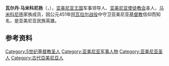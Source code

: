 {{Unreferenced|time=2020-10-28T09:12:18+00:00}}
{{Infobox military person
| name          = Vardan Mamikonian
| image         = Vardan Mamikonyan 3.jpeg
| image_size    = 200
| caption       = Vardan Mamikonian illustration in 1898 book ''Illustrated Armenia and Armenians''<ref>Vartan Mamikonian illustration in the 1898 book ''[https://archive.org/details/illustratedarmen00gaidrich Illustrated Armenia and Armenians]''</ref>
| birth_date    = 387年
| death_date    = {{death year and age|451|387}}
| birth_place   = [[亞美尼亞王國|亞美尼亞王國]]{{tsl|en|Artaxata||Artaxata}}
| death_place   ={{tsl|en|Greater Armenia||Greater Armenia}} {{tsl|en|Vaspurakan||Vaspurakan}} {{tsl|en|Avarayr Plain||Avarayr Plain}}
| allegiance    = 
| branch        = 
| serviceyears  = 
| rank          = {{tsl|en|Sparapet||Sparapet}}
| unit          = 
| commands      = 
| battles       = [[阿瓦拉尔战役|阿瓦拉尔战役]]
| awards        = 
| relations     = 
| laterwork     = 
}}

'''瓦尔丹·马米科尼扬'''（{{lang-hy|Վարդան Մամիկոնեան}}，{{bd|387年||451年|}}），[[亚美尼亚王国|亚美尼亚王国]]军事领导人、[[亚美尼亚使徒教会|亚美尼亚使徒教会]]圣人，[[马米科尼扬|马米科尼扬]]家族成员，因公元451年[[阿瓦拉尔战役|阿瓦拉尔战役]]中守卫亚美尼亚[[基督教|基督教]]信仰而知名，是亚美尼亚民族英雄。

==参考资料==
{{refs}}

{{normdaten}}
{{DEFAULTSORT:Mamikonian}}
[[Category:5世纪基督教圣人|Category:5世纪基督教圣人]]
[[Category:亚美尼亚军事人物|Category:亚美尼亚军事人物]]
[[Category:亚美尼亚圣人|Category:亚美尼亚圣人]]
[[Category:古代亞美尼亞人|Category:古代亞美尼亞人]]